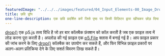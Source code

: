 ---
featuredImage: "../../../images/featured/04_Input_Elements-00_Image_Drop-thumbnail.png"
title: छवि ड्रॉप
one-line-description: एक छवि प्रदर्शित करें जिसे पृष्ठ पर किसी विज़िटर द्वारा खींचकर छोड़ दिया गया हो
---

<a href='https://p5js.org/reference/#/p5.Element/drop' target='_blank'>drop()</a> एक p5.js तत्व विधि है जो हर बार कॉलबैक फ़ंक्शन को कॉल करती है जब एक फ़ाइल तत्व में लोड करना पूरा करती है। 
अपलोड की गई फ़ाइल एक <a href='https://p5js.org/reference/#/p5.File' target='_blank'>p5.File</a> क्लास में बनाई गई है।
आप फ़ाइल प्रकार की जांच करने के लिए <a href='https://p5js.org/reference/#/p5.Element/drop' target='_blank'>drop()</a> कॉलबैक का उपयोग कर सकते हैं, और फिर विभिन्न फ़ाइल प्रकारों पर अलग-अलग प्रतिक्रिया देने के लिए सशर्त विवरण लिख सकते हैं।